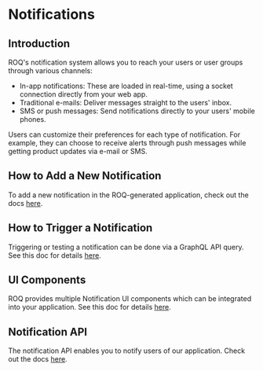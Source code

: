 
# Notifications

## Introduction

ROQ's notification system allows you to reach your users or user groups through various channels:

* In-app notifications: These are loaded in real-time, using a socket connection directly from your web app.
* Traditional e-mails: Deliver messages straight to the users' inbox.
* SMS or push messages: Send notifications directly to your users' mobile phones.

Users can customize their preferences for each type of notification. For example, they can choose to receive alerts through push messages while getting product updates via e-mail or SMS.

## How to Add a New Notification

To add a new notification in the ROQ-generated application, check out the docs [here](/notifications/add-notifications).

## How to Trigger a Notification

Triggering or testing a notification can be done via a GraphQL API query. See this doc for details [here](/notifications/test-notification).

## UI Components

ROQ provides multiple Notification UI components  which can be integrated into your application. See this doc for details [here](/notifications/ui-components).

## Notification API

The notification API enables you to notify users of our application. Check out the docs [here](/notifications/api).
